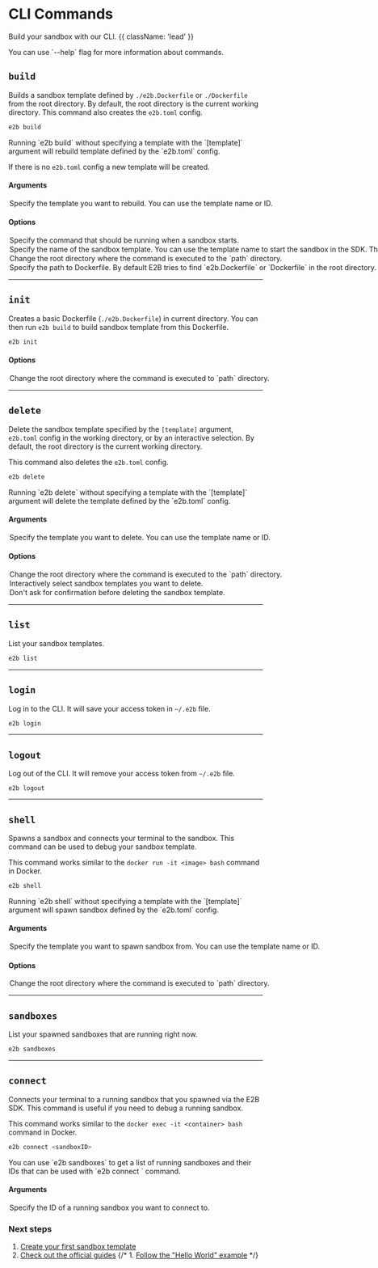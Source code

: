 # CLI Commands

Build your sandbox with our CLI. {{ className: 'lead' }}

<Note>
You can use `--help` flag for more information about commands.
</Note>

## `build`

Builds a sandbox template defined by `./e2b.Dockerfile` or `./Dockerfile` from the root directory.
By default, the root directory is the current working directory.
This command also creates the `e2b.toml` config.

```bash
e2b build
```

<Note>
Running `e2b build` without specifying a template with the `[template]` argument will rebuild template defined by the `e2b.toml` config.

If there is no `e2b.toml` config a new template will be created.
</Note>

#### **Arguments**

<Options>
  <Option type="[template]">
    Specify the template you want to rebuild. You can use the template name or ID.
  </Option>
</Options>


#### **Options**

<Options>
  <Option type="-c, --cmd" name="start-command">
    Specify the command that should be running when a sandbox starts.
  </Option>
  <Option type="-n, --name" name="template-name">
    Specify the name of the sandbox template. You can use the template name to start the sandbox in the SDK. The name must be lowercase and contain only letters, numbers, dashes, and underscores.
  </Option>
  <Option type="-p, --path" name="path">
    Change the root directory where the command is executed to the `path` directory.
  </Option>
  <Option type="-d, --dockerfile" name="dockerfile">
    Specify the path to Dockerfile. By default E2B tries to find `e2b.Dockerfile` or `Dockerfile` in the root directory.
  </Option>
</Options>

---

## `init`

Creates a basic Dockerfile (`./e2b.Dockerfile`) in current directory.
You can then run `e2b build` to build sandbox template from this Dockerfile.

```bash
e2b init
```

#### **Options**

<Options>
  <Option name="path" type="-p, --path">
    Change the root directory where the command is executed to `path` directory.
  </Option>
</Options>

---

## `delete`

Delete the sandbox template specified by the `[template]` argument, `e2b.toml` config in the working directory, or by an interactive selection.
By default, the root directory is the current working directory.

This command also deletes the `e2b.toml` config.

```bash
e2b delete
```

<Note>
Running `e2b delete` without specifying a template with the `[template]` argument will delete the template defined by the `e2b.toml` config.
</Note>

#### **Arguments**

<Options>
  <Option type="[template]">
    Specify the template you want to delete. You can use the template name or ID.
  </Option>
</Options>


#### **Options**

<Options>
  <Option type="-p, --path" name="path">
    Change the root directory where the command is executed to the `path` directory.
  </Option>
  <Option type="-s, --select">
    Interactively select sandbox templates you want to delete.
  </Option>
  <Option type="-y, --yes">
    Don't ask for confirmation before deleting the sandbox template.
  </Option>
</Options>

---

## `list`

List your sandbox templates.

```bash
e2b list
```

---

## `login`

Log in to the CLI. It will save your access token in `~/.e2b` file.

```bash
e2b login
```

---

## `logout`

Log out of the CLI. It will remove your access token from `~/.e2b` file.

```
e2b logout
```

---

## `shell`

Spawns a sandbox and connects your terminal to the sandbox.
This command can be used to debug your sandbox template.

This command works similar to the `docker run -it <image> bash` command in Docker.

```bash
e2b shell
```

<Note>
Running `e2b shell` without specifying a template with the `[template]` argument will spawn sandbox defined by the `e2b.toml` config.
</Note>

#### **Arguments**

<Options>
  <Option type="[template]">
    Specify the template you want to spawn sandbox from. You can use the template name or ID.
  </Option>
</Options>


#### **Options**

<Options>
  <Option name="path" type="-p, --path">
    Change the root directory where the command is executed to `path` directory.
  </Option>
</Options>

---

## `sandboxes`

List your spawned sandboxes that are running right now.

```bash
e2b sandboxes
```

---

## `connect`

Connects your terminal to a running sandbox that you spawned via the E2B SDK.
This command is useful if you need to debug a running sandbox.

This command works similar to the `docker exec -it <container> bash` command in Docker.

```bash
e2b connect <sandboxID>
```

<Note>
You can use `e2b sandboxes` to get a list of running sandboxes and their IDs that can be used with `e2b connect <sandboxID>` command.
</Note>

#### **Arguments**

<Options>
  <Option type="<sandboxID>">
    Specify the ID of a running sandbox you want to connect to.
  </Option>
</Options>

### Next steps

1. [Create your first sandbox template](/sandbox/templates/overview)
1. [Check out the official guides](/guides/custom-sandbox)
{/* 1. [Follow the "Hello World" example](/guides/) */}
